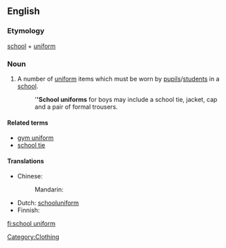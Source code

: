 ==English==

===Etymology===
[[school]] + [[uniform]]
{{wikipedia}}

===Noun===
{{en-noun}}

# A number of [[uniform]] items which must be worn by [[pupil]]s/[[student]]s in a [[school]].
#: '''''School uniforms''' for boys may include a school tie, jacket, cap and a pair of formal trousers.

====Related terms====
* [[gym uniform]]
* [[school tie]]

====Translations====
{{trans-top|uniform items to be worn by students in a school}}
* Chinese:
*: Mandarin: {{t|zh|校服|tr=xiàofú|sc=Hani}}
{{trans-mid}}
* Dutch: [[schooluniform]] {{n}}
* Finnish: {{t+|fi|koulupuku}}
{{trans-bottom}}

[[Category:Clothing]]

[[fi:school uniform]]